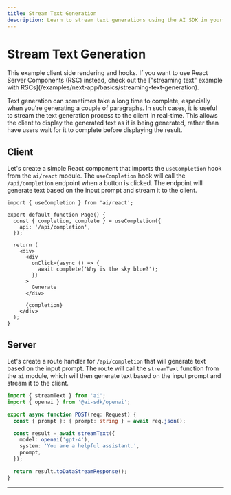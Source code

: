 ```yaml
---
title: Stream Text Generation
description: Learn to stream text generations using the AI SDK in your Next.js Pages Router application
---
```


# Stream Text Generation

<Note>
  This example client side rendering and hooks. If you want to use React Server
  Components (RSC) instead, check out the ["streaming text" example with
  RSCs](/examples/next-app/basics/streaming-text-generation).
</Note>

Text generation can sometimes take a long time to complete, especially when you're generating a couple of paragraphs. In such cases, it is useful to stream the text generation process to the client in real-time. This allows the client to display the generated text as it is being generated, rather than have users wait for it to complete before displaying the result.

<Browser>
  <TextGeneration stream />
</Browser>

## Client

Let's create a simple React component that imports the `useCompletion` hook from the `ai/react` module. The `useCompletion` hook will call the `/api/completion` endpoint when a button is clicked. The endpoint will generate text based on the input prompt and stream it to the client.

```tsx filename="pages/index.tsx"
import { useCompletion } from 'ai/react';

export default function Page() {
  const { completion, complete } = useCompletion({
    api: '/api/completion',
  });

  return (
    <div>
      <div
        onClick={async () => {
          await complete('Why is the sky blue?');
        }}
      >
        Generate
      </div>

      {completion}
    </div>
  );
}
```

## Server

Let's create a route handler for `/api/completion` that will generate text based on the input prompt. The route will call the `streamText` function from the `ai` module, which will then generate text based on the input prompt and stream it to the client.

```typescript filename='app/api/completion/route.ts'
import { streamText } from 'ai';
import { openai } from '@ai-sdk/openai';

export async function POST(req: Request) {
  const { prompt }: { prompt: string } = await req.json();

  const result = await streamText({
    model: openai('gpt-4'),
    system: 'You are a helpful assistant.',
    prompt,
  });

  return result.toDataStreamResponse();
}
```

---

<GithubLink link="https://github.com/vercel/ai/blob/main/examples/next-openai-pages/pages/basics/stream-text/index.tsx" />
